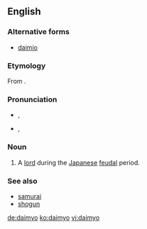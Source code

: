 {{also|daimyō}}
==English==

===Alternative forms===
* [[daimio]]

===Etymology===
From {{etyl|ja}} {{term|lang=ja|sc=Jpan|大名|tr=daimyō}}.

===Pronunciation===
* {{a|RP}} {{enPR|dī'myō}}, {{IPA|/ˈdaɪ.mjəʊ/}}
* {{a|US}} {{enPR|dī'myō}}, {{IPA|/ˈdaɪ.mjoʊ/}}

===Noun===
{{en-noun|pl=daimyo|pl2=daimyos}}

# A [[lord]] during the [[Japanese]] [[feudal]] period.

===See also===
* [[samurai]]
* [[shogun]]

[[de:daimyo]]
[[ko:daimyo]]
[[vi:daimyo]]